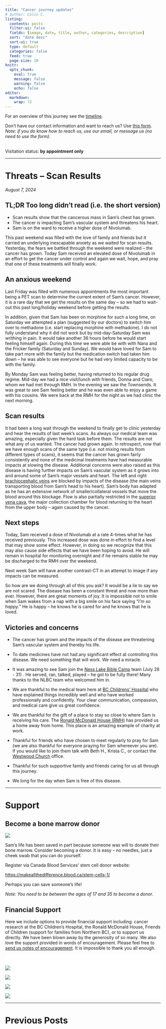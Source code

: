 ```yaml
---
title: "Cancer journey updates"
# author: Colin C.
listing:
  contents: posts
  filter-ui: false
  fields: [image, date, title, author, categories, description]
  sort: "date desc"
  sort-ui: true
  type: default
  categories: false
  feed: true
  page-size: 10
knitr: 
  opts_chunk: 
    eval: true
    message: false
    warning: false
    echo: false
editor: 
  markdown: 
    wrap: 72
---
```


For an overview of this journey see the [timeline](./timeline.html).

Don't have our contact information and want to reach us? Use [this
form](/contact.html). <br />*Note: if you do know how to reach us, use
our email, or message us (no need to use the form).*

<br/> Visitation status: **by appointment only**

------------------------------------------------------------------------

# Threats -- Scan Results

*August 7, 2024*


::: {.callout-note icon="false"}
## TL;DR [Too long didn't read (i.e. the short version)]{.small}

-   Scan results show that the cancerous mass in Sam's chest has grown.
-   The cancer is impacting Sam's vascular system and threatens his
    heart.
-   Sam is on the ward to receive a higher dose of Nivolumab.
:::

```{=html}
<!---
::: {#photo}
![Sam had an amazing week serving on the Ness Lake Team! Here Dave
Horton presented Sam with a team shirt, and coveted Ness Lake button
awards.](https://samsstory.s3.ca-central-1.amazonaws.com/2024-07-31_dave-sam-buttons-ness-lake.jpg)
:::
--->
```

This past weekend was filled with the love of family and friends but it
carried an underlying inescapable anxiety as we waited for scan results.
Yesterday, the fears we battled through the weekend were realized -- the
cancer has grown. Today Sam received an elevated dose of Nivolumab in an
effort to get the cancer under control and again we wait, hope, and pray
that one of these treatments will finally work.

## An anxious weekend

Last Friday was filled with numerous appointments the most important
being a PET scan to determine the current extent of Sam's cancer.
However, it is a rare day that we get the results on the same day -- so
we had to wait-out this past long/holiday weekend before getting the
results.

In addition, given that Sam has been on morphine for such a long time,
on Saturday we attempted a plan (suggested by our doctors) to switch him
over to methadone (i.e. start replacing morphine with methadone). I do
not fully understand why it did not work but by mid-day-Saturday Sam was
writhing in pain. It would take another 36 hours before he would start
feeling himself again. During this time we were able be with with Nana
and the Fricker family (Saturday and Sunday). We would have loved for
Sam to take part more with the family but the medication switch had
taken him down -- he was able to see everyone but he had very limited
capacity to be with the family.

By Monday Sam was feeling better, having returned to his regular drug
regime. Mid-day we had a nice visit/lunch with friends, Donna and Ciaro,
whom we had met through RMH. In the evening we saw the Townsends. It was
great to see Sam feeling better and he was even able to enjoy a game
with his cousins. We were back at the RMH for the night as we had clinic
the next morning.

## Scan results

It had been a long wait through the weekend to finally get to clinic
yesterday and hear the results of last week's scans. As always our
medical team was amazing, especially given the hard task before them.
The results are not what any of us wanted. The cancer had grown again.
In retrospect, now that we have enough scans of the same type (i.e. not
mixing results from different types of scans), it seems that the cancer
has grown fairly consistently and none of the medicinal treatments have
had measurable impacts at slowing the disease. Additional concerns were
also raised as this disease is having further impacts on Sam's vascular
system as it grows into and around some of Sam's major vessels and
heart. The left and right [brachiocephalic
veins](https://en.wikipedia.org/wiki/Brachiocephalic_vein) are blocked
by impacts of the disease (the main veins transporting blood from Sam's
head to his heart). Sam's body has adapted as he has an extensive
network of smaller/collateral vessels that move the blood around this
blockage. Flow is also partially restricted in the [superior vena
cava](https://en.wikipedia.org/wiki/Superior_vena_cava), the major
collection chamber for blood returning to the heart from the upper body
-- again caused by the cancer.

## Next steps

Today, Sam received a dose of Nivolumab at a rate 4-times what he has
received previously. This increased dose was done in effort to find a
level that may show some effect. However, in doing so we recognize that
this may also cause side effects that we have been hoping to avoid. He
will remain in hospital for monitoring overnight and if he remains
stable he may be discharged to the RMH over the weekend.

Next week Sam will have another contrast-CT in an attempt to image if
any impacts can be measured.

So how are we doing through all of this you ask? It would be a lie to say we are not scared.  The disease has been a constant threat and now more than ever.  However, there are great moments of joy.  It is impossible not to smile when Sam wakes from a nap with a big smile on his face saying "*I'm so happy.*"  He is happy -- he knows he is cared for and he knows that he is loved.

## Victories and concerns

-   The cancer has grown and the impacts of the disease are threatening
    Sam's vascular system and thereby his life.

-   To date medicines have not had any significant effect at controlling
    this disease. We need something that will work. We need a miracle.

-   It was amazing to see Sam join the [Ness Lake Bible
    Camp](https://www.nesslakebiblecamp.com) team (July 28 - 31) . He
    served, ran, talked, played -- he got to be fully there! Many thanks
    to the NLBC team who welcomed him in.

-   We are thankful to the medical team here at [BC Childrens'
    Hospital](http://www.bcchildrens.ca) who have explained things
    incredibly well and who have worked professionally and confidently.
    Your clear communication, compassion, and medical care give us great
    confidence.

-   We are thankful for the gift of a place to stay so close to where
    Sam is receiving his care. The [Ronald McDonald House
    (RMH)](https://rmhbc.ca) has provided us a home away from home. This
    place is an amazing example of charity at work.

-   Thankful for friends who have chosen to meet regularly to pray for
    Sam (we are also thankful for everyone praying for Sam whereever you are). If you would like to join them talk with Beth H., Krista C., or
    contact the [Westwood Church](https://westwoodchurch.bc.ca) office.

-   Thankful for such supportive family and friends caring for us all through this journey. 

-   We long for the day when Sam is free of this disease.

------------------------------------------------------------------------

# Support

::: callout-important
## Become a bone marrow donor

[![](https://www.blood.ca/themes/custom/cbs_bootstrap_sass/CBS_Logo_descriptors_RGB-WhiteBG.svg){style="\"max-width:80%"}](https://makeallthedifference.blood.ca/stem-cells-1/)

Sam's life has been saved in part because someone was will to donate
their bone marrow. Consider becoming a donor. It is easy -- no needles,
just a cheek swab that you can do yourself.

Register via Canada Blood Services' stem cell donor website:

<https://makeallthedifference.blood.ca/stem-cells-1/>

Perhaps you can save someone's life!

*Note: You need to be between the ages of 17 and 35 to become a donor.*
:::

## Financial Support

Here we include options to provide financial support including: cancer
research at the BC Children's Hospital, the Ronald McDonald House,
Friends of Children (support for families from Northern BC), or to
support us directly. We have been blown away by the generosity of so
many. We also love the support provided in words of encouragement.
Please feel free to [send us notes of encouragement](contact.html). It
is impossible to thank you all enough.

::: {.support-container style="background-color: #fff"}
::: {.support layout-ncol="2" style="background-color: #fff; padding-top:1.4em; padding-right:2em"}
[![](/img/bc-childrens_logo.png)](http://www.bcchildrens.ca/donate)

[![](https://samsstory.s3.ca-central-1.amazonaws.com/donate-button.png)](https://gofund.me/e060f5b6)

[![](https://samsstory.s3.ca-central-1.amazonaws.com/rmdhbc.png)](https://rmhbc.ca)

[![](https://samsstory.s3.ca-central-1.amazonaws.com/friends-of-children.png)](https://www.friendsofchildren.ca)
:::
:::

------------------------------------------------------------------------

# Previous Posts